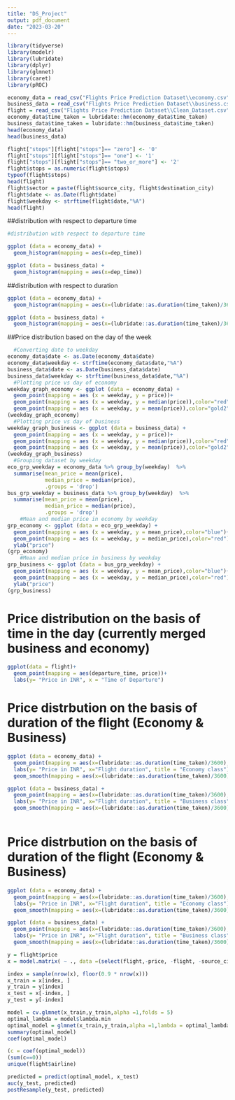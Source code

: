 ```yaml
---
title: "DS_Project"
output: pdf_document
date: "2023-03-20"
---
```


```r
library(tidyverse)
library(modelr)
library(lubridate)
library(dplyr)
library(glmnet)
library(caret)
library(pROC)

economy_data = read_csv("Flights Price Prediction Dataset\\economy.csv", show_col_types = FALSE)
business_data = read_csv("Flights Price Prediction Dataset\\business.csv", show_col_types = FALSE)
flight = read_csv("Flights Price Prediction Dataset\\Clean_Dataset.csv", show_col_types = FALSE)
economy_data$time_taken = lubridate::hm(economy_data$time_taken)
business_data$time_taken = lubridate::hm(business_data$time_taken)
head(economy_data)
head(business_data)

flight["stops"][flight["stops"]== "zero"] <- '0'
flight["stops"][flight["stops"]== "one"] <- '1'
flight["stops"][flight["stops"]== "two_or_more"] <- '2'
flight$stops = as.numeric(flight$stops)
typeof(flight$stops)
head(flight)
flight$sector = paste(flight$source_city, flight$destination_city)
flight$date <- as.Date(flight$date)
flight$weekday <- strftime(flight$date,"%A") 
head(flight)

```

##distribution with respect to departure time


```r
#distribution with respect to departure time

ggplot (data = economy_data) +
  geom_histogram(mapping = aes(x=dep_time))

ggplot (data = business_data) +
  geom_histogram(mapping = aes(x=dep_time))
```

##distribution with respect to duration


```r
ggplot (data = economy_data) +
  geom_histogram(mapping = aes(x=(lubridate::as.duration(time_taken)/3600)))

ggplot (data = business_data) +
  geom_histogram(mapping = aes(x=(lubridate::as.duration(time_taken)/3600)))
```



##Price distribution based on the day of the week


```r
  #Converting date to weekday
economy_data$date <- as.Date(economy_data$date)
economy_data$weekday <- strftime(economy_data$date,"%A") 
business_data$date <- as.Date(business_data$date)
business_data$weekday <- strftime(business_data$date,"%A")
  #Plotting price vs day of economy
weekday_graph_economy <- ggplot (data = economy_data) +
  geom_point(mapping = aes (x = weekday, y = price))+
  geom_point(mapping = aes (x = weekday, y = median(price)),color="red")+
  geom_point(mapping = aes (x = weekday, y = mean(price)),color="gold2")
(weekday_graph_economy)
  #Plotting price vs day of business
weekday_graph_business <- ggplot (data = business_data) +
  geom_point(mapping = aes (x = weekday, y = price))+
  geom_point(mapping = aes (x = weekday, y = median(price)),color="red")+
  geom_point(mapping = aes (x = weekday, y = mean(price)),color="gold2")
(weekday_graph_business)
  #Grouping dataset by weekday
eco_grp_weekday = economy_data %>% group_by(weekday)  %>%
  summarise(mean_price = mean(price),
            median_price = median(price),
            .groups = 'drop')
bus_grp_weekday = business_data %>% group_by(weekday)  %>%
  summarise(mean_price = mean(price),
            median_price = median(price),
            .groups = 'drop')
    #Mean and median price in economy by weekday
grp_economy <- ggplot (data = eco_grp_weekday) +
  geom_point(mapping = aes (x = weekday, y = mean_price),color="blue")+
  geom_point(mapping = aes (x = weekday, y = median_price),color="red")+
  ylab("price")
(grp_economy)
    #Mean and median price in business by weekday
grp_business <- ggplot (data = bus_grp_weekday) +
  geom_point(mapping = aes (x = weekday, y = mean_price),color="blue")+
  geom_point(mapping = aes (x = weekday, y = median_price),color="red")+
  ylab("price")
(grp_business)
```


# Price distribution on the basis of time in the day (currently merged business and economy)

```r
ggplot(data = flight)+
  geom_point(mapping = aes(departure_time, price))+
  labs(y= "Price in INR", x = "Time of Departure")
```


# Price distrbution on the basis of duration of the flight (Economy & Business)


```r
ggplot (data = economy_data) +
  geom_point(mapping = aes(x=(lubridate::as.duration(time_taken)/3600), y=price)) +
  labs(y= "Price in INR", x="Flight duration", title = "Economy class") +
  geom_smooth(mapping = aes(x=(lubridate::as.duration(time_taken)/3600), y=price))

ggplot (data = business_data) +
  geom_point(mapping = aes(x=(lubridate::as.duration(time_taken)/3600), y=price)) +
  labs(y= "Price in INR", x="Flight duration", title = "Business class") +
  geom_smooth(mapping = aes(x=(lubridate::as.duration(time_taken)/3600), y=price))



```
# Price distrbution on the basis of duration of the flight (Economy & Business)


```r

ggplot (data = economy_data) +
  geom_point(mapping = aes(x=(lubridate::as.duration(time_taken)/3600), y=price)) +
  labs(y= "Price in INR", x="Flight duration", title = "Economy class") +
  geom_smooth(mapping = aes(x=(lubridate::as.duration(time_taken)/3600), y=price))

ggplot (data = business_data) +
  geom_point(mapping = aes(x=(lubridate::as.duration(time_taken)/3600), y=price)) +
  labs(y= "Price in INR", x="Flight duration", title = "Business class") +
  geom_smooth(mapping = aes(x=(lubridate::as.duration(time_taken)/3600), y=price))
```


```r
y = flight$price
x = model.matrix( ~ ., data =(select(flight,-price, -flight, -source_city, -destination_city, -date)))

index = sample(nrow(x), floor(0.9 * nrow(x)))
x_train = x[index, ]
y_train = y[index]
x_test = x[-index, ]
y_test = y[-index]

model = cv.glmnet(x_train,y_train,alpha =1,folds = 5)
optimal_lambda = model$lambda.min
optimal_model = glmnet(x_train,y_train,alpha =1,lambda = optimal_lambda)
summary(optimal_model)
coef(optimal_model)
```

```r
(c = coef(optimal_model))
(sum(c==0))
unique(flight$airline)
```

```r
predicted = predict(optimal_model, x_test)
auc(y_test, predicted)
postResample(y_test, predicted)

```
